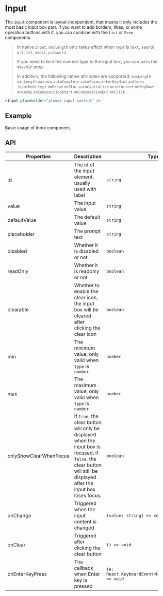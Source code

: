 # Input

The `Input` component is layout-independent, that means it only includes the most basic input box part. If you want to add borders, titles, or some operation buttons with it, you can combine with the `List` or `Form` components.

> In native `input`, `maxlength` only takes effect when `type` is `text`, `search`, `url`, `tel`, `email`, `password`.
>
> If you need to limit the number type to the input box, you can pass the `max/min` prop.
>
> In addition, the following native attributes are supported: `maxLength` `minLength` `max` `min` `autoComplete` `autoFocus` `enterKeyHint` `pattern` `inputMode` `type` `onFocus` `onBlur` `autoCapitalize` `autoCorrect` `onKeyDown` `onKeyUp` `onCompositionStart` `onCompositionEnd` `onClick`

```jsx
<Input placeholder="please input content" />
```

## Example

Basic usage of Input component.

<Demo src="../../components/input/demo/Example.tsx" />

## API

| Properties             | Description                                                                                                                                                             | Type                                                 | Default |
| ---------------------- | ----------------------------------------------------------------------------------------------------------------------------------------------------------------------- | ---------------------------------------------------- | ------- |
| id                     | The id of the input element, usually used with label                                                                                                                    | `string`                                             | -       |
| value                  | The input value                                                                                                                                                         | `string`                                             | -       |
| defaultValue           | The default value                                                                                                                                                       | `string`                                             | -       |
| placeholder            | The prompt text                                                                                                                                                         | `string`                                             | -       |
| disabled               | Whether it is disabled or not                                                                                                                                           | `boolean`                                            | `false` |
| readOnly               | Whether it is readonly or not                                                                                                                                           | `boolean`                                            | `false` |
| clearable              | Whether to enable the clear icon, the input box will be cleared after clicking the clear icon                                                                           | `boolean`                                            | `false` |
| min                    | The minimum value, only valid when `type` is `number`                                                                                                                   | `number`                                             | -       |
| max                    | The maximum value, only valid when `type` is `number`                                                                                                                   | `number`                                             | -       |
| onlyShowClearWhenFocus | If `true`, the clear button will only be displayed when the input box is focused. If `false`, the clear button will still be displayed after the input box loses focus. | `boolean`                                            | `true`  |
| onChange               | Triggered when the input content is changed                                                                                                                             | `(value: string) => void`                            | -       |
| onClear                | Triggered after clicking the clear button                                                                                                                               | `() => void`                                         | -       |
| onEnterKeyPress        | The callback when Enter key is pressed                                                                                                                                  | `(e: React.KeyboardEvent<HTMLInputElement>) => void` | -       |
